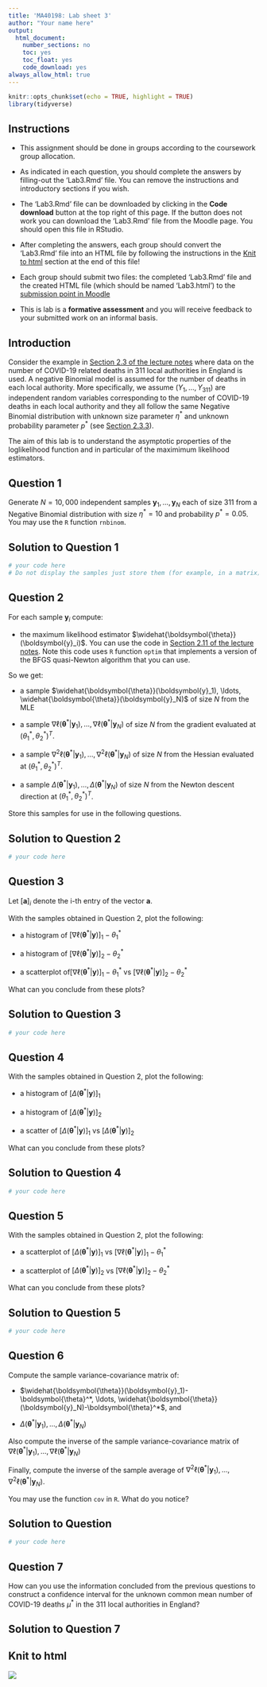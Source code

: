 ```yaml
---
title: 'MA40198: Lab sheet 3'
author: "Your name here"
output:
  html_document:
    number_sections: no
    toc: yes
    toc_float: yes
    code_download: yes
always_allow_html: true
---
```



```r
knitr::opts_chunk$set(echo = TRUE, highlight = TRUE)
library(tidyverse)
```


## Instructions

* This  assignment should be done in groups  according to the coursework group allocation.

 * As indicated in each question, you should complete the answers by filling-out  the 'Lab3.Rmd' file.  You can remove the instructions and introductory sections if you wish.
 
 
* The  'Lab3.Rmd' file  can be downloaded by clicking in the **Code download** button at the top right of this page. If the button does not work you can download the 'Lab3.Rmd' file from the Moodle page. You should open this file in RStudio.
 

*  After  completing the answers, each group should convert the 'Lab3.Rmd' file  into an HTML file  by following the instructions in the <a href="#knit-to-html">Knit to html</a> section at the end of this file!


* Each group should submit two files:  the completed 'Lab3.Rmd' file  and the created HTML file (which should be named 'Lab3.html') to the  <a href="https://moodle.bath.ac.uk/mod/assign/view.php?id=1164345">submission point in Moodle</a>



* This is lab is a **formative assessment** and  you will receive feedback to your submitted work on an informal basis.


## Introduction

Consider the example in [Section 2.3 of the lecture notes](https://moodle.bath.ac.uk/pluginfile.php/1924827/mod_resource/content/49/docs/01-optimisation.html#sec-example-nbinom-mle) where data on the number of COVID-19 related deaths in 311 local authorities in England is used. A negative Binomial model is assumed for the number of deaths in each local authority. More specifically, we assume $(Y_1,\ldots,Y_{311})$ are independent random variables corresponding to the number of COVID-19 deaths in each local authority and they all follow the same Negative Binomial distribution with  unknown size parameter $\eta^*$ and unknown probability parameter $p^*$ (see [Section 2.3.3](https://moodle.bath.ac.uk/pluginfile.php/1924827/mod_resource/content/49/docs/01-optimisation.html#negative-binomial-model)).

The aim of this lab is to understand the asymptotic properties of the loglikelihood function and in particular of the maximimum likelihood estimators.


## Question 1 

Generate $N=10,000$ independent samples $\boldsymbol{y}_1,\ldots, \boldsymbol{y}_N$ each of size 311 from a Negative Binomial distribution with size $\eta^*=10$ and probability $p^*=0.05$. You may use the `R` function `rnbinom`.

## Solution to Question 1 {-}

```r
# your code here 
# Do not display the samples just store them (for example, in a matrix) to use in the following questions

```


## Question 2

For each sample $\boldsymbol{y}_i$ compute:

* the maximum likelihood estimator $\widehat{\boldsymbol{\theta}}(\boldsymbol{y}_i)$. You can use the code in [Section 2.11 of the lecture notes](https://moodle.bath.ac.uk/pluginfile.php/1924827/mod_resource/content/49/docs/01-optimisation.html#example-negative-binomial-maximum-likelihood-2). Note this code uses `R` function `optim` that implements  a version of the BFGS quasi-Newton algorithm that you can use.



So we get: 

* a sample $\widehat{\boldsymbol{\theta}}(\boldsymbol{y}_1), \ldots, \widehat{\boldsymbol{\theta}}(\boldsymbol{y}_N)$  of size $N$ from the MLE

* a sample $\nabla\ell(\boldsymbol{\theta}^*|\boldsymbol{y}_1),\ldots,\nabla\ell(\boldsymbol{\theta}^*|\boldsymbol{y}_N)$  of size $N$ from the gradient evaluated at $(\theta_1^*,\theta_2^*)^T$.

* a sample $\nabla^2\ell(\boldsymbol{\theta}^*|\boldsymbol{y}_1),\ldots,\nabla^2\ell(\boldsymbol{\theta}^*|\boldsymbol{y}_N)$  of size $N$ from the Hessian evaluated at $(\theta_1^*,\theta_2^*)^T$.

* a sample $\Delta(\boldsymbol{\theta}^*|\boldsymbol{y}_1),\ldots,\Delta(\boldsymbol{\theta}^*|\boldsymbol{y}_N)$  of size $N$ from the Newton descent direction at $(\theta_1^*,\theta_2^*)^T$.

Store this samples for use in the following questions.



## Solution to Question 2  {-}

```r
# your code here

```


## Question 3

Let $[\boldsymbol{a}]_i$ denote the i-th entry of the vector $\boldsymbol{a}$. 

With the samples obtained in Question 2, plot the following:

* a histogram of $[\nabla\ell(\boldsymbol{\theta}^*|\boldsymbol{y})]_1-\theta_1^*$
* a histogram of $[\nabla\ell(\boldsymbol{\theta}^*|\boldsymbol{y})]_2-\theta_2^*$

* a scatterplot of$[\nabla\ell(\boldsymbol{\theta}^*|\boldsymbol{y})]_1-\theta_1^*$ vs $[\nabla\ell(\boldsymbol{\theta}^*|\boldsymbol{y})]_2-\theta_2^*$


What can you conclude from these plots?

## Solution to Question 3 {-}

```r
# your code here

```


## Question 4

With the samples obtained in Question 2, plot the following:

* a histogram of $[\Delta(\boldsymbol{\theta}^*|\boldsymbol{y})]_1$

* a histogram of $[\Delta(\boldsymbol{\theta}^*|\boldsymbol{y})]_2$

* a scatter of $[\Delta(\boldsymbol{\theta}^*|\boldsymbol{y})]_1$ vs $[\Delta(\boldsymbol{\theta}^*|\boldsymbol{y})]_2$


What can you conclude from these plots?

## Solution to Question 4 {-}

```r
# your code here

```


## Question 5

With the samples obtained in Question 2, plot the following:


* a scatterplot of $[\Delta(\boldsymbol{\theta}^*|\boldsymbol{y})]_1$ vs $[\nabla\ell(\boldsymbol{\theta}^*|\boldsymbol{y})]_1-\theta_1^*$


* a scatterplot of $[\Delta(\boldsymbol{\theta}^*|\boldsymbol{y})]_2$ vs $[\nabla\ell(\boldsymbol{\theta}^*|\boldsymbol{y})]_2-\theta_2^*$

What can you conclude from these plots?

## Solution to Question 5 {-}

```r
# your code here

```

## Question 6

Compute the sample variance-covariance matrix of:

* $\widehat{\boldsymbol{\theta}}(\boldsymbol{y}_1)-\boldsymbol{\theta}^*, \ldots, \widehat{\boldsymbol{\theta}}(\boldsymbol{y}_N)-\boldsymbol{\theta}^*$, and

* $\Delta(\boldsymbol{\theta}^*|\boldsymbol{y}_1),\ldots,\Delta(\boldsymbol{\theta}^*|\boldsymbol{y}_N)$

Also compute the inverse of the sample variance-covariance matrix of $\nabla\ell(\boldsymbol{\theta}^*|\boldsymbol{y}_1),\ldots,\nabla\ell(\boldsymbol{\theta}^*|\boldsymbol{y}_N)$ 

Finally, compute the inverse of the  sample average of $\nabla^2\ell(\boldsymbol{\theta}^*|\boldsymbol{y}_1),\ldots,\nabla^2\ell(\boldsymbol{\theta}^*|\boldsymbol{y}_N)$.


You may use the function `cov` in `R`. What do you notice?

## Solution to Question  {-}

```r
# your code here

```


## Question 7

How can you use the information concluded from the previous questions to construct a confidence interval for the unknown common mean number of COVID-19 deaths $\mu^*$ in the 311 local authorities in England?



## Solution to Question 7 {-}



## Knit to html

![](https://people.bath.ac.uk/kai21/ASI/img/knit-html-screenshot.png)	
